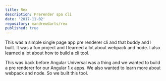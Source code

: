 ```yaml
---
title: Rex
description: Prerender spa cli
date: '2017-11-02'
repository: mandrewdarts/rex
published: true
---
```


This was a simple single page app pre renderer cli and that buddy and I built. It was a fun project and I learned a lot about webpack and node. I also learned a lot about how to build a cli tool.

This was back before Angular Universal was a thing and we wanted to build a pre renderer for our Angular 1.x apps. We also wanted to learn more about webpack and node. So we built this tool.
